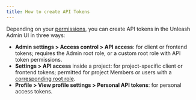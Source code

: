 ```yaml
---
title: How to create API Tokens
---
```


Depending on your [permissions](../reference/api-tokens-and-client-keys#api-token-permissions), you can create API tokens in the Unleash Admin UI in three ways:
- **Admin settings > Access control > API access**: for client or frontend tokens; requires the Admin root role, or a custom root role with API token permissions.
- **Settings > API access** inside a project: for project-specific client or frontend tokens; permitted for project Members or users with a [corresponding root role](../reference/api-tokens-and-client-keys#api-token-permissions).
- **Profile > View profile settings > Personal API tokens**: for personal access tokens.


